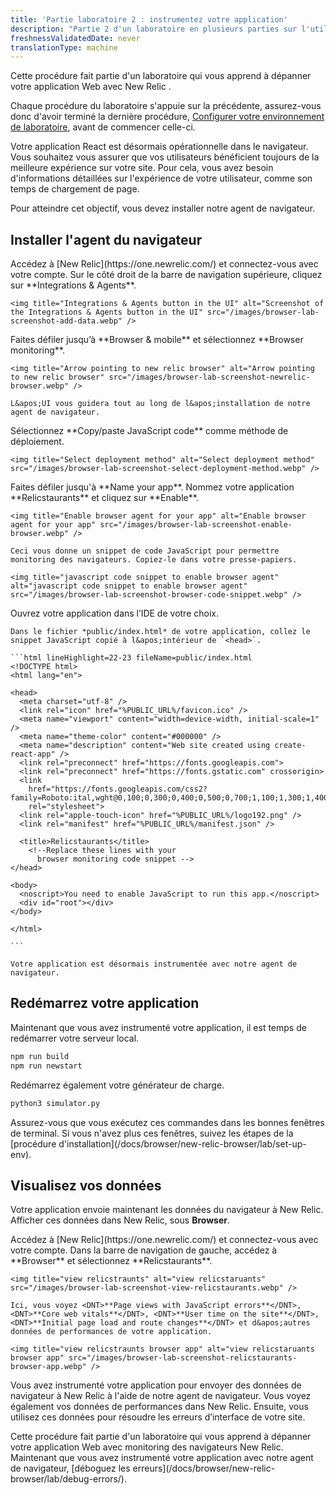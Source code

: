 ```yaml
---
title: 'Partie laboratoire 2 : instrumentez votre application'
description: "Partie 2 d'un laboratoire en plusieurs parties sur l'utilisation de monitoring New Relic des navigateurs pour améliorer votre site\_: instrumentez votre application React"
freshnessValidatedDate: never
translationType: machine
---
```


<Callout variant="course" title="laboratoire">
  Cette procédure fait partie d&apos;un laboratoire qui vous apprend à dépanner votre application Web avec New Relic <InlinePopover type="browser" />.

  Chaque procédure du laboratoire s&apos;appuie sur la précédente, assurez-vous donc d&apos;avoir terminé la dernière procédure, [Configurer votre environnement de laboratoire](/docs/browser/new-relic-browser/lab/set-up-env/), avant de commencer celle-ci.
</Callout>

Votre application React est désormais opérationnelle dans le navigateur. Vous souhaitez vous assurer que vos utilisateurs bénéficient toujours de la meilleure expérience sur votre site. Pour cela, vous avez besoin d&apos;informations détaillées sur l&apos;expérience de votre utilisateur, comme son temps de chargement de page.

Pour atteindre cet objectif, vous devez installer notre agent de navigateur.

## Installer l&apos;agent du navigateur

<Steps>
  <Step>
    Accédez à [New Relic](https://one.newrelic.com/) et connectez-vous avec votre compte.
  </Step>

  <Step>
    Sur le côté droit de la barre de navigation supérieure, cliquez sur <DNT>**Integrations &amp; Agents**</DNT>.

    <img title="Integrations & Agents button in the UI" alt="Screenshot of the Integrations & Agents button in the UI" src="/images/browser-lab-screenshot-add-data.webp" />
  </Step>

  <Step>
    Faites défiler jusqu’à <DNT>**Browser &amp; mobile**</DNT> et sélectionnez <DNT>**Browser monitoring**</DNT>.

    <img title="Arrow pointing to new relic browser" alt="Arrow pointing to new relic browser" src="/images/browser-lab-screenshot-newrelic-browser.webp" />

    L&apos;UI vous guidera tout au long de l&apos;installation de notre agent de navigateur.
  </Step>

  <Step>
    Sélectionnez <DNT>**Copy/paste JavaScript code**</DNT> comme méthode de déploiement.

    <img title="Select deployment method" alt="Select deployment method" src="/images/browser-lab-screenshot-select-deployment-method.webp" />
  </Step>

  <Step>
    Faites défiler jusqu&apos;à <DNT>**Name your app**</DNT>. Nommez votre application <DNT>**Relicstaurants**</DNT> et cliquez sur <DNT>**Enable**</DNT>.

    <img title="Enable browser agent for your app" alt="Enable browser agent for your app" src="/images/browser-lab-screenshot-enable-browser.webp" />

    Ceci vous donne un snippet de code JavaScript pour permettre monitoring des navigateurs. Copiez-le dans votre presse-papiers.

    <img title="javascript code snippet to enable browser agent" alt="javascript code snippet to enable browser agent" src="/images/browser-lab-screenshot-browser-code-snippet.webp" />
  </Step>

  <Step>
    Ouvrez votre application dans l’IDE de votre choix.

    Dans le fichier *public/index.html* de votre application, collez le snippet JavaScript copié à l&apos;intérieur de `<head>`.

    ```html lineHighlight=22-23 fileName=public/index.html
    <!DOCTYPE html>
    <html lang="en">

    <head>
      <meta charset="utf-8" />
      <link rel="icon" href="%PUBLIC_URL%/favicon.ico" />
      <meta name="viewport" content="width=device-width, initial-scale=1" />
      <meta name="theme-color" content="#000000" />
      <meta name="description" content="Web site created using create-react-app" />
      <link rel="preconnect" href="https://fonts.googleapis.com">
      <link rel="preconnect" href="https://fonts.gstatic.com" crossorigin>
      <link
        href="https://fonts.googleapis.com/css2?family=Roboto:ital,wght@0,100;0,300;0,400;0,500;0,700;1,100;1,300;1,400;1,500&display=swap"
        rel="stylesheet">
      <link rel="apple-touch-icon" href="%PUBLIC_URL%/logo192.png" />
      <link rel="manifest" href="%PUBLIC_URL%/manifest.json" />

      <title>Relicstaurants</title>
        <!--Replace these lines with your 
          browser monitoring code snippet -->
    </head>

    <body>
      <noscript>You need to enable JavaScript to run this app.</noscript>
      <div id="root"></div>
    </body>

    </html>

    ```

    Votre application est désormais instrumentée avec notre agent de navigateur.
  </Step>
</Steps>

## Redémarrez votre application

Maintenant que vous avez instrumenté votre application, il est temps de redémarrer votre serveur local.

```bash
npm run build
npm run newstart
```

Redémarrez également votre générateur de charge.

```bash
python3 simulator.py
```

<Callout variant="important">
  Assurez-vous que vous exécutez ces commandes dans les bonnes fenêtres de terminal. Si vous n&apos;avez plus ces fenêtres, suivez les étapes de la [procédure d&apos;installation](/docs/browser/new-relic-browser/lab/set-up-env).
</Callout>

## Visualisez vos données

Votre application envoie maintenant les données du navigateur à New Relic. Afficher ces données dans New Relic, sous <DNT>**Browser**</DNT>.

<Steps>
  <Step>
    Accédez à [New Relic](https://one.newrelic.com/) et connectez-vous avec votre compte.
  </Step>

  <Step>
    Dans la barre de navigation de gauche, accédez à <DNT>**Browser**</DNT> et sélectionnez <DNT>**Relicstaurants**</DNT>.

    <img title="view relicstraunts" alt="view relicstaruants" src="/images/browser-lab-screenshot-view-relicstaurants.webp" />

    Ici, vous voyez <DNT>**Page views with JavaScript errors**</DNT>, <DNT>**Core web vitals**</DNT>, <DNT>**User time on the site**</DNT>, <DNT>**Initial page load and route changes**</DNT> et d&apos;autres données de performances de votre application.

    <img title="view relicstraunts browser app" alt="view relicstaruants browser app" src="/images/browser-lab-screenshot-relicstaurants-browser-app.webp" />
  </Step>
</Steps>

Vous avez instrumenté votre application pour envoyer des données de navigateur à New Relic à l&apos;aide de notre agent de navigateur. Vous voyez également vos données de performances dans New Relic. Ensuite, vous utilisez ces données pour résoudre les erreurs d’interface de votre site.

<Callout variant="course" title="laboratoire">
  Cette procédure fait partie d&apos;un laboratoire qui vous apprend à dépanner votre application Web avec monitoring des navigateurs New Relic. Maintenant que vous avez instrumenté votre application avec notre agent de navigateur, [déboguez les erreurs](/docs/browser/new-relic-browser/lab/debug-errors/).
</Callout>